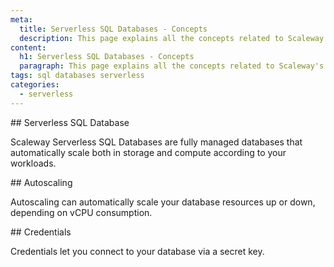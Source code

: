 ```yaml
---
meta:
  title: Serverless SQL Databases - Concepts
  description: This page explains all the concepts related to Scaleway's Serverless SQL Databases
content:
  h1: Serverless SQL Databases - Concepts
  paragraph: This page explains all the concepts related to Scaleway's Serverless SQL Databases
tags: sql databases serverless
categories:
  - serverless
---
```


<Concept opened>
  ## Serverless SQL Database

  Scaleway Serverless SQL Databases are fully managed databases that automatically scale both in storage and compute according to your workloads.
</Concept>

<Concept opened>
 ## Autoscaling

 Autoscaling can automatically scale your database resources up or down, depending on vCPU consumption.
</Concept>

<Concept opened>
 ## Credentials

 Credentials let you connect to your database via a secret key.
</Concept>